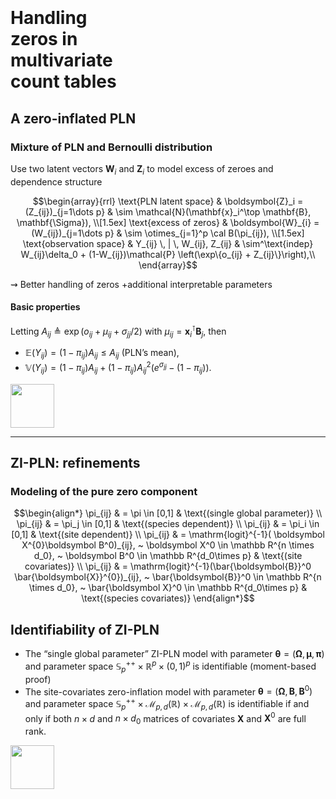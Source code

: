 
#  <br/> <br/> Handling <br/> zeros in  <br/> multivariate  <br/> count tables { background-image="figs/vache3.jpg" background-size=cover background-opacity=0.7}

## A zero-inflated PLN

### Mixture of PLN and Bernoulli distribution

Use two latent vectors $\mathbf{W}_i$ and $\mathbf{Z}_i$ to model excess of zeroes and dependence structure 

$$\begin{array}{rrl}
  \text{PLN latent space} &  \boldsymbol{Z}_i  = (Z_{ij})_{j=1\dots p} & \sim  \mathcal{N}(\mathbf{x}_i^\top \mathbf{B}, \mathbf{\Sigma}), \\[1.5ex]
   \text{excess of zeros} &  \boldsymbol{W}_{i} = (W_{ij})_{j=1\dots p} & \sim \otimes_{j=1}^p \cal B(\pi_{ij}),   \\[1.5ex]
  \text{observation space} &  Y_{ij} \, | \, W_{ij}, Z_{ij} & \sim^\text{indep} W_{ij}\delta_0 + (1-W_{ij})\mathcal{P} \left(\exp\{o_{ij} + Z_{ij}\}\right),\\
\end{array}$$

$\rightsquigarrow$ Better handling of zeros +additional interpretable parameters 

#### Basic properties

Letting $A_{ij} \triangleq \exp \left( o_{ij} + \mu_{ij} + \sigma_{jj}/2\right)$ with $\mu_{ij} = \mathbf{x}_i^\intercal \mathbf{B}_j$, then

- $\mathbb{E}\left(Y_{ij}\right) =  (1-\pi_{ij}) A_{ij} \leq A_{ij}$ (PLN's mean),
- $\mathbb{V}\left(Y_{ij}\right) = (1-\pi_{ij})A_{ij} + (1-\pi_{ij})A_{ij}^2 \left( e^{\sigma_{jj}} - (1-\pi_{ij}) \right)$.

::: footer
![](figs/vache4.jpg){height=70px}
:::

---

## ZI-PLN: refinements

### Modeling of the pure zero component 

$$\begin{align*}
\pi_{ij} & = \pi \in [0,1] & \text{(single global parameter)} \\
\pi_{ij} & = \pi_j \in [0,1] & \text{(species dependent)} \\
\pi_{ij} & = \pi_i \in [0,1] & \text{(site dependent)} \\
\pi_{ij} & = \mathrm{logit}^{-1}( \boldsymbol X^{0}\boldsymbol B^0)_{ij}, ~ \boldsymbol X^0 \in \mathbb R^{n \times d_0}, ~ \boldsymbol B^0 \in \mathbb R^{d_0\times p}  &  \text{(site covariates)} \\
\pi_{ij} & = \mathrm{logit}^{-1}(\bar{\boldsymbol{B}}^0 \bar{\boldsymbol{X}}^{0})_{ij}, ~ \bar{\boldsymbol{B}}^0 \in \mathbb R^{n \times d_0}, ~ \bar{\boldsymbol X}^0 \in \mathbb R^{d_0\times p} & \text{(species covariates)} 
\end{align*}$$

::: {#prp-identifiability1}

## Identifiability of ZI-PLN
- The "single global parameter" ZI-PLN model with parameter $\mathbf{\theta} = (\mathbf{\Omega}, \mathbf{\mu}, \mathbf{\pi})$ and parameter space $\mathbb{S}_p^{++} \times  \mathbb{R}^p \times (0,1)^{p}$ is identifiable (moment-based proof)
- The site-covariates zero-inflation model with parameter $\mathbf{\theta} = (\mathbf{\Omega}, \mathbf{B}, \mathbf{B}^0)$ and parameter space $\mathbb{S}_p^{++} \times \mathcal{M}_{p,d}(\mathbb{R}) \times \mathcal{M}_{p,d}(\mathbb{R})$ is identifiable  if and only if both $n\times d$ and $n \times d_0$ matrices of covariates $\mathbf{X}$ and $\mathbf{X}^0$ are full rank.

:::

::: footer
![](figs/vache10.jpg){height=70px}
:::

